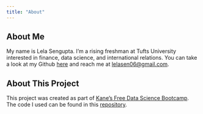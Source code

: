 ```yaml
---
title: "About"
---
```


## About Me

My name is Lela Sengupta. I'm a rising freshman at Tufts University interested in finance, data science, and international relations. You can take a look at my Github [here](https://github.com/lelasengupta) and reach me at [lelasen06\@gmail.com](lelasen06@gmail.com).

## About This Project

This project was created as part of [Kane's Free Data Science Bootcamp](https://bootcamp.davidkane.info). The code I used can be found in this [repository](https://github.com/lelasengupta/stock-orders.git).
